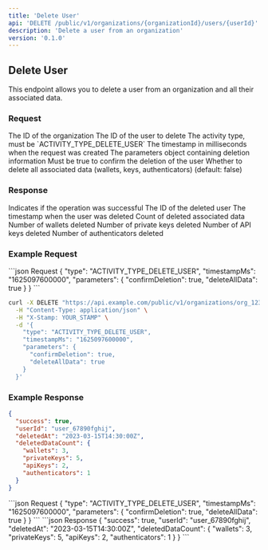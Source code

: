 ```yaml
---
title: 'Delete User'
api: 'DELETE /public/v1/organizations/{organizationId}/users/{userId}'
description: 'Delete a user from an organization'
version: '0.1.0'
---
```


## Delete User

This endpoint allows you to delete a user from an organization and all their associated data.

### Request

<ParamField path="organizationId" type="string" required>
  The ID of the organization
</ParamField>

<ParamField path="userId" type="string" required>
  The ID of the user to delete
</ParamField>

<ParamField body="type" type="string" required>
  The activity type, must be `ACTIVITY_TYPE_DELETE_USER`
</ParamField>

<ParamField body="timestampMs" type="string" required>
  The timestamp in milliseconds when the request was created
</ParamField>

<ParamField body="parameters" type="object" required>
  The parameters object containing deletion information
</ParamField>

<ParamField body="parameters.confirmDeletion" type="boolean" required>
  Must be true to confirm the deletion of the user
</ParamField>

<ParamField body="parameters.deleteAllData" type="boolean">
  Whether to delete all associated data (wallets, keys, authenticators) (default: false)
</ParamField>

### Response

<ResponseField name="success" type="boolean">
  Indicates if the operation was successful
</ResponseField>

<ResponseField name="userId" type="string">
  The ID of the deleted user
</ResponseField>

<ResponseField name="deletedAt" type="string">
  The timestamp when the user was deleted
</ResponseField>

<ResponseField name="deletedDataCount" type="object">
  Count of deleted associated data
</ResponseField>

<ResponseField name="deletedDataCount.wallets" type="number">
  Number of wallets deleted
</ResponseField>

<ResponseField name="deletedDataCount.privateKeys" type="number">
  Number of private keys deleted
</ResponseField>

<ResponseField name="deletedDataCount.apiKeys" type="number">
  Number of API keys deleted
</ResponseField>

<ResponseField name="deletedDataCount.authenticators" type="number">
  Number of authenticators deleted
</ResponseField>

### Example Request

<CodeGroup>
```json Request
{
  "type": "ACTIVITY_TYPE_DELETE_USER",
  "timestampMs": "1625097600000",
  "parameters": {
    "confirmDeletion": true,
    "deleteAllData": true
  }
}
```

```bash cURL
curl -X DELETE "https://api.example.com/public/v1/organizations/org_12345abcde/users/user_67890fghij" \
  -H "Content-Type: application/json" \
  -H "X-Stamp: YOUR_STAMP" \
  -d '{
    "type": "ACTIVITY_TYPE_DELETE_USER",
    "timestampMs": "1625097600000",
    "parameters": {
      "confirmDeletion": true,
      "deleteAllData": true
    }
  }'
```
</CodeGroup>

### Example Response

```json
{
  "success": true,
  "userId": "user_67890fghij",
  "deletedAt": "2023-03-15T14:30:00Z",
  "deletedDataCount": {
    "wallets": 3,
    "privateKeys": 5,
    "apiKeys": 2,
    "authenticators": 1
  }
}
```

<RequestExample>
```json Request
{
  "type": "ACTIVITY_TYPE_DELETE_USER",
  "timestampMs": "1625097600000",
  "parameters": {
    "confirmDeletion": true,
    "deleteAllData": true
  }
}
```
</RequestExample>

<ResponseExample>
```json Response
{
  "success": true,
  "userId": "user_67890fghij",
  "deletedAt": "2023-03-15T14:30:00Z",
  "deletedDataCount": {
    "wallets": 3,
    "privateKeys": 5,
    "apiKeys": 2,
    "authenticators": 1
  }
}
```
</ResponseExample>
